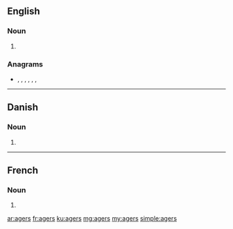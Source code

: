 ==English==

===Noun===
{{head|en|noun plural form}}

# {{plural of|ager|lang=en}}

===Anagrams===
* {{l|en|gears}}, {{l|en|GRASE}}, {{l|en|rages}}, {{l|en|regas}}, {{l|en|sager}}, {{l|en|sarge}}, {{l|en|segar}}

----

==Danish==

===Noun===
{{head|da|noun form|g=c}}

# {{genitive singular indefinite of|ager|lang=da}}

----

==French==

===Noun===
{{head|fr|noun plural form|g=m}}

# {{plural of|ager|lang=fr}}

[[ar:agers]]
[[fr:agers]]
[[ku:agers]]
[[mg:agers]]
[[my:agers]]
[[simple:agers]]